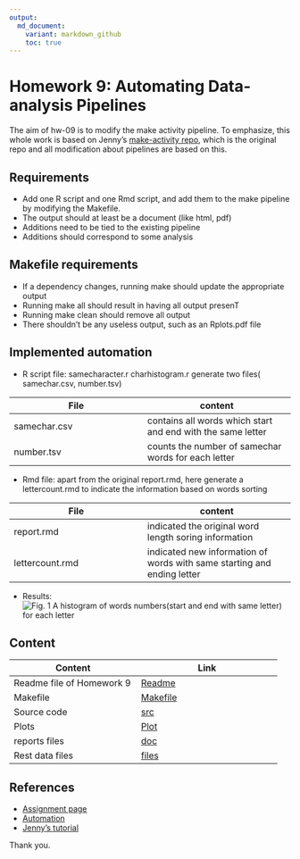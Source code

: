 ```yaml
---
output:
  md_document:
    variant: markdown_github
    toc: true
---
```


# Homework 9: Automating Data-analysis Pipelines
The aim of hw-09 is to modify the make activity pipeline.
To emphasize, this whole work is based on Jenny's [make-activity repo](https://github.com/STAT545-UBC/make-activity), which is the original repo and all modification about pipelines are based on this.

## Requirements
  * Add one R script and one Rmd script, and add them to the make pipeline by modifying the Makefile.
  * The output should at least be a document (like html, pdf)
  * Additions need to be tied to the existing pipeline
  * Additions should correspond to some analysis
  
## Makefile requirements
  * If a dependency changes, running make should update the appropriate output 
  * Running make all should result in having all output presenT
  * Running make clean should remove all output
  * There shouldn’t be any useless output, such as an Rplots.pdf file
  
  
  
## Implemented automation

  * R script file: samecharacter.r     charhistogram.r
  generate two files( samechar.csv,  number.tsv)
  
|File | content  |
|--------|---------|
|samechar.csv | contains all words which start and end with the same letter|
| number.tsv |counts the number of samechar words for each letter|

   				
  * Rmd file: apart from the original report.rmd, here generate a lettercount.rmd to indicate the information 
  						based on words sorting

|File | content  |
|--------|---------|
|report.rmd| indicated the original word length soring information|
|lettercount.rmd |indicated new information of words with same starting and ending letter|

  * Results:![*Fig. 1* A histogram of words numbers(start and end with same letter) for each letter](numbhistogram.png)
  
  
  
  
## Content

|Content | Link  |
|--------|---------|
|Readme file of Homework 9 | [Readme](https://github.com/STAT545-UBC-students/hw09-chenchenguo/blob/master/README.md)|
|Makefile | [Makefile](https://github.com/STAT545-UBC-students/hw09-chenchenguo/blob/master/Makefile)|
|Source code | [src](https://github.com/STAT545-UBC-students/hw09-chenchenguo/tree/master/src)|
|Plots| [Plot](https://github.com/STAT545-UBC-students/hw09-chenchenguo/tree/master/plot)|
|reports files| [doc](https://github.com/STAT545-UBC-students/hw09-chenchenguo/tree/master/doc) |
|Rest data files | [files](https://github.com/STAT545-UBC-students/hw09-chenchenguo/tree/master/data%20files)|

  
  

## References
- [Assignment page](http://stat545.com/Classroom/assignments/hw09/hw09.html)
- [Automation](http://stat545.com/Classroom/notes/cm109.nb.html)
- [Jenny's tutorial](http://stat545.com/automation04_make-activity.html)
  
Thank you.


  